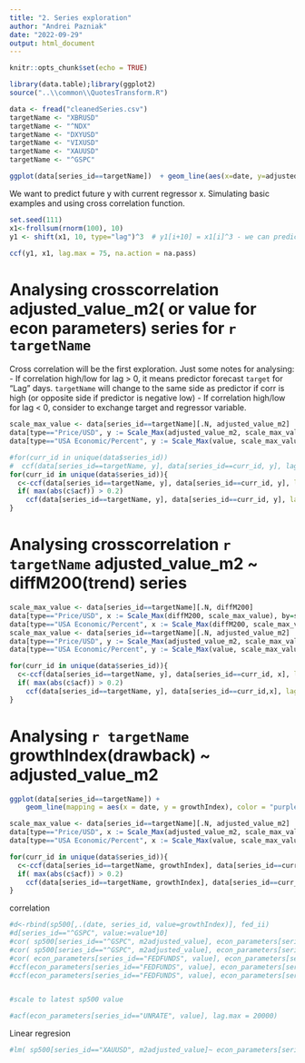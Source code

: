 ```yaml
---
title: "2. Series exploration"
author: "Andrei Pazniak"
date: "2022-09-29"
output: html_document
---
```


```r
knitr::opts_chunk$set(echo = TRUE)
```

```r
library(data.table);library(ggplot2)
source("..\\common\\QuotesTransform.R")

data <- fread("cleanedSeries.csv")
targetName <- "XBRUSD"
targetName <- "^NDX"
targetName <- "DXYUSD"
targetName <- "VIXUSD"
targetName <- "XAUUSD"
targetName <- "^GSPC"

```

```r
ggplot(data[series_id==targetName])  + geom_line(aes(x=date, y=adjusted_value_m2), color='blue') +geom_line(aes(x=date, y=value), color='green')

```

We want to predict future y with current regressor x. Simulating basic examples and using cross correlation function.
```r
set.seed(111)
x1<-frollsum(rnorm(100), 10)
y1 <- shift(x1, 10, type="lag")^3  # y1[i+10] = x1[i]^3 - we can predict the future with x

ccf(y1, x1, lag.max = 75, na.action = na.pass)
```


# Analysing crosscorrelation adjusted_value_m2( or value for econ parameters) series for `r targetName`

Cross correlation will be the first exploration. Just some notes for analysing:
- If correlation high/low for lag > 0, it means predictor forecast `target` for "Lag" days. `targetName` will change to the same side as predictor if corr is high (or opposite side if predictor is negative low)
- If correlation high/low for lag < 0, consider to exchange target and regressor variable.
```r
scale_max_value <- data[series_id==targetName][.N, adjusted_value_m2]
data[type=="Price/USD", y := Scale_Max(adjusted_value_m2, scale_max_value), by=series_id]
data[type=="USA Economic/Percent", y := Scale_Max(value, scale_max_value), by=series_id]

#for(curr_id in unique(data$series_id))
#  ccf(data[series_id==targetName, y], data[series_id==curr_id, y], lag.max=2100, na.action=na.pass, #main=curr_id)
for(curr_id in unique(data$series_id)){
  c<-ccf(data[series_id==targetName, y], data[series_id==curr_id, y], lag.max=2100, na.action=na.pass, main=curr_id, plot=FALSE)
  if( max(abs(c$acf)) > 0.2)
    ccf(data[series_id==targetName, y], data[series_id==curr_id, y], lag.max=2100, na.action=na.pass, main=curr_id)
}
```

# Analysing crosscorrelation `r targetName` adjusted_value_m2 ~ diffM200(trend) series

```r
scale_max_value <- data[series_id==targetName][.N, diffM200]
data[type=="Price/USD", x := Scale_Max(diffM200, scale_max_value), by=series_id]
data[type=="USA Economic/Percent", x := Scale_Max(diffM200, scale_max_value), by=series_id]
scale_max_value <- data[series_id==targetName][.N, adjusted_value_m2]
data[type=="Price/USD", y := Scale_Max(adjusted_value_m2, scale_max_value), by=series_id]
data[type=="USA Economic/Percent", y := Scale_Max(value, scale_max_value), by=series_id]

for(curr_id in unique(data$series_id)){
  c<-ccf(data[series_id==targetName, y], data[series_id==curr_id, x], lag.max=1000, na.action=na.pass, main=curr_id, plot=FALSE)
  if( max(abs(c$acf)) > 0.2)
    ccf(data[series_id==targetName, y], data[series_id==curr_id,x], lag.max=1000, na.action=na.pass, main=curr_id)
}
```

# Analysing `r targetName` growthIndex(drawback) ~ adjusted_value_m2
```r
ggplot(data[series_id==targetName]) +
    geom_line(mapping = aes(x = date, y = growthIndex), color = "purple") + ggtitle(targetName)
```

```r
scale_max_value <- data[series_id==targetName][.N, adjusted_value_m2]
data[type=="Price/USD", x := Scale_Max(adjusted_value_m2, scale_max_value), by=series_id]
data[type=="USA Economic/Percent", x := Scale_Max(value, scale_max_value), by=series_id]

for(curr_id in unique(data$series_id)){
  c<-ccf(data[series_id==targetName, growthIndex], data[series_id==curr_id, x], lag.max=2100, na.action=na.pass, main=curr_id, plot=FALSE)
  if( max(abs(c$acf)) > 0.2)
    ccf(data[series_id==targetName, growthIndex], data[series_id==curr_id,x], lag.max=2100, na.action=na.pass, main=curr_id)
}
```


correlation
```r
#d<-rbind(sp500[,.(date, series_id, value=growthIndex)], fed_ii)
#d[series_id=="^GSPC", value:=value*10]
#cor( sp500[series_id=="^GSPC", m2adjusted_value], econ_parameters[series_id=="FEDFUNDS", #value], #use="complete.obs")
#cor( sp500[series_id=="^GSPC", m2adjusted_value], econ_parameters[series_id=="UNRATE", #value], #use="complete.obs")
#cor( econ_parameters[series_id=="FEDFUNDS", value], econ_parameters[series_id=="UNRATE", value], #use="complete.obs")
#ccf(econ_parameters[series_id=="FEDFUNDS", value], econ_parameters[series_id=="UNRATE", value])
#ccf(econ_parameters[series_id=="FEDFUNDS", value], econ_parameters[series_id=="T10Y2Y", value], #lag.max=2100, na.action=na.pass)


#scale to latest sp500 value

#acf(econ_parameters[series_id=="UNRATE", value], lag.max = 20000)
```

Linear regresion
```r
#lm( sp500[series_id=="XAUUSD", m2adjusted_value]~ econ_parameters[series_id=="FEDFUNDS", value] + #econ_parameters[series_id=="UNRATE", value] + econ_parameters[series_id=="T10Y2Y", value])

```


